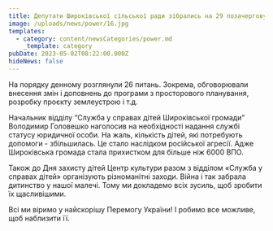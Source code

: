 ```yaml
---
title: Депутати Широківської сільської ради зібрались на 29 позачергову сесію.
image: /uploads/news/power/16.jpg
templates:
  - category: content/newsCategories/power.md
    _template: category
pubDate: 2023-05-02T08:22:00.000Z
hideNews: false
---
```


На порядку денному розглянули 26 питань. Зокрема, обговорювали внесення змін і доповнень до програми з просторового планування, розробку проєкту землеустрою і т.д. 

Начальник відділу “Служба у справах дітей Широківської громади” Володимир Головешко наголосив на необхідності надання службі статусу юридичної особи. На жаль, кількість дітей, які потребують допомоги - збільшилась. Це стало наслідком російської агресії. Адже Широківська громада стала прихистком для більше ніж 6000 ВПО. 

Також до Дня захисту дітей Центр культури разом з відділом «Служба у справах дітей» організують різноманітні заходи. Війна і так забрала дитинство у нашої малечі. Тому ми докладемо всіх зусиль, щоб зробити їх щасливішими. 

Всі ми віримо у найскорішу Перемогу України! І робимо все можливе, щоб наблизити її. 

